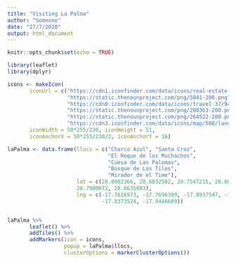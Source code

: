 ```yaml
---
title: "Visiting La Palma"
author: "Someone"
date: "27/7/2020"
output: html_document
---
```


```r
knitr::opts_chunk$set(echo = TRUE)
```


```r
library(leaflet)
library(dplyr)

icons <- makeIcon(
       iconUrl = c("https://cdn1.iconfinder.com/data/icons/real-estate-94/200/810-512.png",
                   "https://static.thenounproject.com/png/5841-200.png",
                   "https://cdn0.iconfinder.com/data/icons/travel-37/94/mountain-512.png",
                   "https://static.thenounproject.com/png/200363-200.png",
                   "https://static.thenounproject.com/png/264522-200.png",
                   "https://cdn3.iconfinder.com/data/icons/map/500/landmark-512.png"),
       iconWidth = 50*255/230, iconHeight = 51,
       iconAnchorX = 50*255/230/2, iconAnchorY = 16)

laPalma <- data.frame(llocs = c("Charco Azul", "Santa Cruz",
                                "El Roque de los Muchachos", 
                                "Cueva de Las Palomas", 
                                "Bosque de Los Tilos",
                                "Mirador de el Time"),
                      lat = c(28.8082366, 28.6832582, 28.7547215, 28.6012378,
                      28.7900072, 28.6635083),
                      lng = c(-17.7616973, -17.7696399, -17.8937547, -17.8927678,
                              -17.8373524, -17.9446609))


laPalma %>%
       leaflet() %>%
       addTiles() %>%
       addMarkers(icon = icons,
                  popup = laPalma$llocs,
                  clusterOptions = markerClusterOptions())
```


